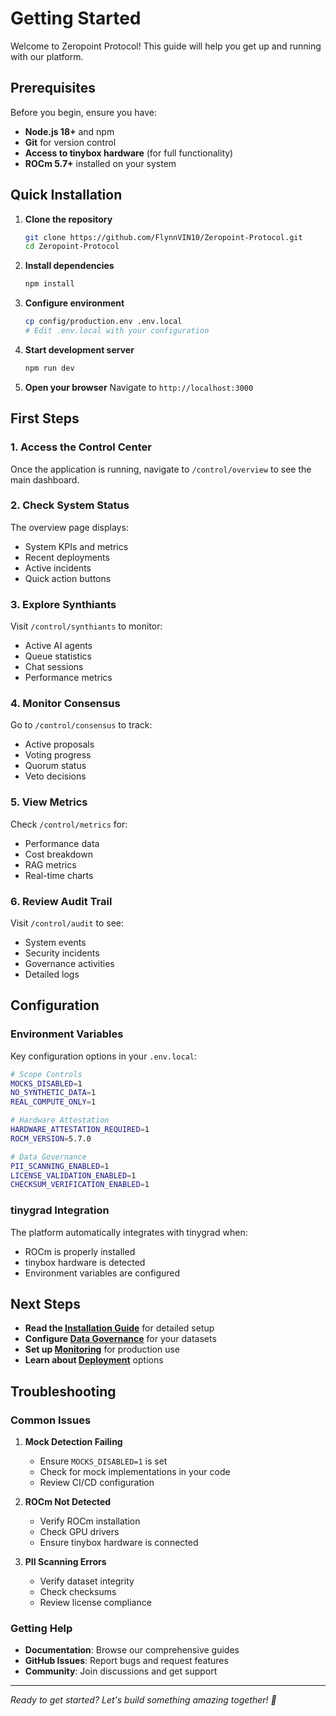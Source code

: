 # Getting Started

Welcome to Zeropoint Protocol! This guide will help you get up and running with our platform.

## Prerequisites

Before you begin, ensure you have:

- **Node.js 18+** and npm
- **Git** for version control
- **Access to tinybox hardware** (for full functionality)
- **ROCm 5.7+** installed on your system

## Quick Installation

1. **Clone the repository**
   ```bash
   git clone https://github.com/FlynnVIN10/Zeropoint-Protocol.git
   cd Zeropoint-Protocol
   ```

2. **Install dependencies**
   ```bash
   npm install
   ```

3. **Configure environment**
   ```bash
   cp config/production.env .env.local
   # Edit .env.local with your configuration
   ```

4. **Start development server**
   ```bash
   npm run dev
   ```

5. **Open your browser**
   Navigate to `http://localhost:3000`

## First Steps

### 1. Access the Control Center

Once the application is running, navigate to `/control/overview` to see the main dashboard.

### 2. Check System Status

The overview page displays:
- System KPIs and metrics
- Recent deployments
- Active incidents
- Quick action buttons

### 3. Explore Synthiants

Visit `/control/synthiants` to monitor:
- Active AI agents
- Queue statistics
- Chat sessions
- Performance metrics

### 4. Monitor Consensus

Go to `/control/consensus` to track:
- Active proposals
- Voting progress
- Quorum status
- Veto decisions

### 5. View Metrics

Check `/control/metrics` for:
- Performance data
- Cost breakdown
- RAG metrics
- Real-time charts

### 6. Review Audit Trail

Visit `/control/audit` to see:
- System events
- Security incidents
- Governance activities
- Detailed logs

## Configuration

### Environment Variables

Key configuration options in your `.env.local`:

```bash
# Scope Controls
MOCKS_DISABLED=1
NO_SYNTHETIC_DATA=1
REAL_COMPUTE_ONLY=1

# Hardware Attestation
HARDWARE_ATTESTATION_REQUIRED=1
ROCM_VERSION=5.7.0

# Data Governance
PII_SCANNING_ENABLED=1
LICENSE_VALIDATION_ENABLED=1
CHECKSUM_VERIFICATION_ENABLED=1
```

### tinygrad Integration

The platform automatically integrates with tinygrad when:
- ROCm is properly installed
- tinybox hardware is detected
- Environment variables are configured

## Next Steps

- **Read the [Installation Guide](/docs/installation)** for detailed setup
- **Configure [Data Governance](/docs/governance)** for your datasets
- **Set up [Monitoring](/docs/monitoring)** for production use
- **Learn about [Deployment](/docs/deployment)** options

## Troubleshooting

### Common Issues

1. **Mock Detection Failing**
   - Ensure `MOCKS_DISABLED=1` is set
   - Check for mock implementations in your code
   - Review CI/CD configuration

2. **ROCm Not Detected**
   - Verify ROCm installation
   - Check GPU drivers
   - Ensure tinybox hardware is connected

3. **PII Scanning Errors**
   - Verify dataset integrity
   - Check checksums
   - Review license compliance

### Getting Help

- **Documentation**: Browse our comprehensive guides
- **GitHub Issues**: Report bugs and request features
- **Community**: Join discussions and get support

---

*Ready to get started? Let's build something amazing together! 🚀*
